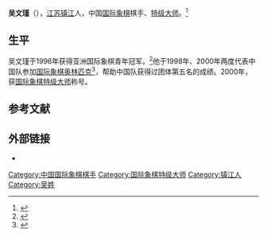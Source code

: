 {{Infobox chess player
|image = <!-- only free-content images are allowed for depicting living people - see [[WP:NONFREE|WP:NONFREE]] -->
|name = 吴文瑾
|caption = 
|country = {{PRC}}
|birth_date = {{Birth date and age|1976|03|10|df=y}}<ref name="vrsac">{{Cite web |url=http://chess.vrsac.com/search/player_e.asp?FC=8600716 |title=Rating data for player Wu, Wenjin, (CHN) |accessdate=2016-03-22 |archive-date=2007-08-08 |archive-url=https://web.archive.org/web/20070808163513/http://chess.vrsac.com/search/player_e.asp?FC=8600716 |dead-url=yes }}</ref>
|birth_place ={{CHN}}[[江蘇省|江蘇省]][[鎮江市|鎮江市]]
|death_date = 
|death_place = 
|title = [[国际象棋特级大师|特级大师]]（2000年）
|worldchampion = 
|peakrating = 2602（2000年10月）
|FideID = 8600716
}}
'''吴文瑾'''（{{bd|1976年|3月10日}}），[[江苏|江苏]][[镇江|镇江]]人，中国[[国际象棋|国际象棋]]棋手、[[国际象棋特级大师|特级大师]]。<ref>{{cite web|url=http://sports.sina.com.cn/go/p/2005-06-23/15541630107.shtml|title=王文浩吴文瑾访谈：发展国际象棋需要有一批人去公关|date=2005-06-23|publisher=新浪体育|access-date=2016-03-22|archive-date=2020-05-23|archive-url=https://web.archive.org/web/20200523062722/http://sports.sina.com.cn/go/p/2005-06-23/15541630107.shtml|dead-url=no}}</ref>

==生平==
吴文瑾于1996年获得亚洲国际象棋青年冠军。<ref>{{cite web|last1=Lyman|first1=Shelby|title=Young Lions Are No Match For Vets Karpov, Kasparov|url=http://articles.chicagotribune.com/1997-01-12/news/9701120136_1_judit-polgar-world-chess-federation-professional-chess-association|publisher=Chicago Tribune|accessdate=10 January 2016|date=1997-01-12|archive-date=2016-03-04|archive-url=https://web.archive.org/web/20160304121736/http://articles.chicagotribune.com/1997-01-12/news/9701120136_1_judit-polgar-world-chess-federation-professional-chess-association|dead-url=no}}</ref>他于1998年、2000年两度代表中国队参加[[国际象棋奥林匹克|国际象棋奥林匹克]]<ref>{{Cite web |url=http://english.peopledaily.com.cn/english/200010/27/eng20001027_53747.html |title=Chinese Chess Team to Play in International Chess Olympics |accessdate=2016-03-22 |archive-date=2012-03-29 |archive-url=https://web.archive.org/web/20120329032906/http://english.peopledaily.com.cn/english/200010/27/eng20001027_53747.html |dead-url=no }}</ref>，帮助中国队获得过团体第五名的成绩。2000年，获[[国际象棋特级大师|国际象棋特级大师]]称号。

== 参考文献 ==
{{reflist}}

== 外部链接 ==
*{{Chessgames player|id=47218}}

{{中国国际象棋特级大师}}
{{DEFAULTSORT:W}}
[[Category:中国国际象棋棋手|Category:中国国际象棋棋手]]
[[Category:国际象棋特级大师|Category:国际象棋特级大师]]
[[Category:镇江人|Category:镇江人]]
[[Category:吴姓|Category:吴姓]]